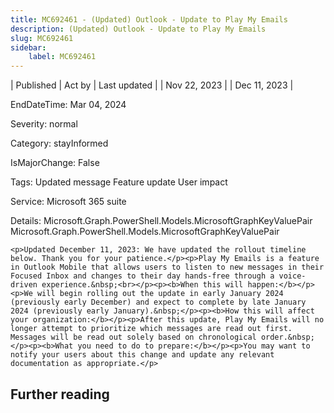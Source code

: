 ```yaml
---
title: MC692461 - (Updated) Outlook - Update to Play My Emails
description: (Updated) Outlook - Update to Play My Emails
slug: MC692461
sidebar:
    label: MC692461
---
```



| Published | Act by | Last updated |
| Nov 22, 2023 |  | Dec 11, 2023 |

EndDateTime: Mar 04, 2024

Severity: normal

Category: stayInformed

IsMajorChange: False

Tags: Updated message Feature update User impact

Service: Microsoft 365 suite

Details: Microsoft.Graph.PowerShell.Models.MicrosoftGraphKeyValuePair Microsoft.Graph.PowerShell.Models.MicrosoftGraphKeyValuePair

```
<p>Updated December 11, 2023: We have updated the rollout timeline below. Thank you for your patience.</p><p>Play My Emails is a feature in Outlook Mobile that allows users to listen to new messages in their Focused Inbox and changes to their day hands-free through a voice-driven experience.&nbsp;<br></p><p><b>When this will happen:</b></p><p>We will begin rolling out the update in early January 2024 (previously early December) and expect to complete by late January 2024 (previously early January).&nbsp;</p><p><b>How this will affect your organization:</b></p><p>After this update, Play My Emails will no longer attempt to prioritize which messages are read out first. Messages will be read out solely based on chronological order.&nbsp;</p><p><b>What you need to do to prepare:</b></p><p>You may want to notify your users about this change and update any relevant documentation as appropriate.</p>
```

## Further reading
